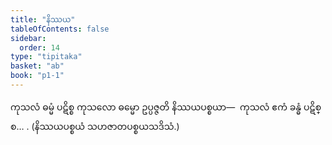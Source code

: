 ```yaml
---
title: "နိဿယ"
tableOfContents: false
sidebar:
  order: 14
type: "tipitaka"
basket: "ab"
book: "p1-1"
---
```



<DynamicBreadcrumb />

<Division number="7" book="p1-1" e="ch" v="36" p="296">

<Paragraph number="141" book="p1-1">
ကုသလံ ဓမ္မံ ပဋိစ္စ ကုသလော ဓမ္မော ဥပ္ပဇ္ဇတိ နိဿယပစ္စယာ—  ကုသလံ ဧကံ ခန္ဓံ ပဋိစ္စ… . (နိဿယပစ္စယံ သဟဇာတပစ္စယသဒိသံ.)
</Paragraph>
</Division>